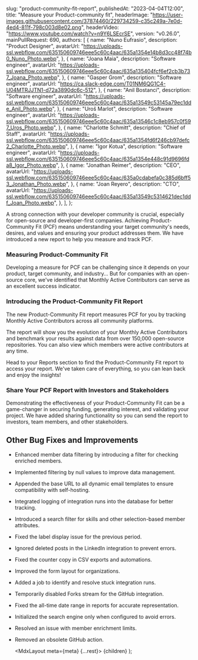 
  slug: "product-community-fit-report",
  publishedAt: "2023-04-04T12:00",
  title: "Measure your Product-community fit",
  headerImage:
    "https://user-images.githubusercontent.com/37874460/229734259-c35c249a-7e0d-4ed4-811f-798c003d8e02.png",
  headerVideo: "https://www.youtube.com/watch?v=n9Y6LSEcrSE",
  version: "v0.26.0",
  mainPullRequest: 690,
  authors: [
    {
      name: "Nuno Eufrasio",
      description: "Product Designer",
      avatarUrl:
        "https://uploads-ssl.webflow.com/635150609746eee5c60c4aac/635a1354e14b8d3cc48f74b0_Nuno_Photo.webp",
    },
    {
      name: "Joana Maia",
      description: "Software engineer",
      avatarUrl:
        "https://uploads-ssl.webflow.com/635150609746eee5c60c4aac/635a135404fcf6ef2cb3b737_Joana_Photo.webp",
    },
    {
      name: "Gasper Grom",
      description: "Software engineer",
      avatarUrl: "https://ca.slack-edge.com/T01NM6QG1C4-U04MTRJJTN1-d72a3890dc6c-512",
    },
    {
      name: "Anil Bostanci",
      description: "Software engineer",
      avatarUrl:
        "https://uploads-ssl.webflow.com/635150609746eee5c60c4aac/635a13549c53145a79ec1dde_Anil_Photo.webp",
    },
    {
      name: "Uroš Marlot",
      description: "Software engineer",
      avatarUrl:
        "https://uploads-ssl.webflow.com/635150609746eee5c60c4aac/635a13546c1c8eb957c0f597_Uros_Photo.webp",
    },
    {
      name: "Charlotte Schmitt",
      description: "Chief of Staff",
      avatarUrl:
        "https://uploads-ssl.webflow.com/635150609746eee5c60c4aac/635a1354fd6f246cb97defc2_Charlotte_Photo.webp",
    },
    {
      name: "Igor Kotua",
      description: "Software engineer",
      avatarUrl:
        "https://uploads-ssl.webflow.com/635150609746eee5c60c4aac/635a1354e448c91d9696fda8_Igor_Photo.webp",
    },
    {
      name: "Jonathan Reimer",
      description: "CEO",
      avatarUrl:
        "https://uploads-ssl.webflow.com/635150609746eee5c60c4aac/635a0cdabefa0c385d6bff53_Jonathan_Photo.webp",
    },
    {
      name: "Joan Reyero",
      description: "CTO",
      avatarUrl:
        "https://uploads-ssl.webflow.com/635150609746eee5c60c4aac/635a13549c5314621dec1ddf_Joan_Photo.webp",
    },
  ],
};

A strong connection with your developer community is crucial, especially for open-source and developer-first companies.
Achieving Product-Community Fit (PCF) means understanding your target community's needs, desires, and values and ensuring your product addresses them.
We have introduced a new report to help you measure and track PCF.

### Measuring Product-Community Fit 

Developing a measure for PCF can be challenging since it depends on your product, target community, and industry... But for companies with an open-source core, we've identified that Monthly Active Contributors can serve as an excellent success indicator.

<CenteredImage src="https://user-images.githubusercontent.com/37874460/229734232-edb48102-8619-4d41-b764-da6c1f0bed8e.png" maxWidth="100%" />

### Introducing the Product-Community Fit Report
The new Product-Community Fit report measures PCF for you by tracking Monthly Active Contributors across all community platforms.

The report will show you the evolution of your Monthly Active Contributors and benchmark your results against data from over 150,000 open-source repositories. You can also view which members were active contributors at any time.

<CenteredImage src="https://user-images.githubusercontent.com/37874460/229734259-c35c249a-7e0d-4ed4-811f-798c003d8e02.png" maxWidth="100%" />

Head to your Reports section to find the Product-Community Fit report to access your report. We've taken care of everything, so you can lean back and enjoy the insights!

### Share Your PCF Report with Investors and Stakeholders
Demonstrating the effectiveness of your Product-Community Fit can be a game-changer in securing funding, generating interest, and validating your project.
We have added sharing functionality so you can send the report to investors, team members, and other stakeholders.

<VideoPlayer url="https://www.youtube.com/watch?v=xDRm22IPw-4" />

## Other Bug Fixes and Improvements

- Enhanced member data filtering by introducing a filter for checking enriched members. <PullRequest number="709"/>
- Implemented filtering by null values to improve data management. <PullRequest number="708"/>
- Appended the base URL to all dynamic email templates to ensure compatibility with self-hosting. <PullRequest number="700"/>
- Integrated logging of integration runs into the database for better tracking. <PullRequest number="695"/>
- Introduced a search filter for skills and other selection-based member attributes. <PullRequest number="698"/>
- Fixed the label display issue for the previous period. <PullRequest number="696"/>
- Ignored deleted posts in the LinkedIn integration to prevent errors. <PullRequest number="718"/>
- Fixed the counter copy in CSV exports and automations. <PullRequest number="717"/>
- Improved the form layout for organizations. <PullRequest number="716"/>
- Added a job to identify and resolve stuck integration runs. <PullRequest number="714"/>
- Temporarily disabled Forks stream for the GitHub integration. <PullRequest number="713"/>
- Fixed the all-time date range in reports for accurate representation. <PullRequest number="707"/>
- Initialized the search engine only when configured to avoid errors. <PullRequest number="710"/>
- Resolved an issue with member enrichment limits. <PullRequest number="706"/>
- Removed an obsolete GitHub action. <PullRequest number="704"/>

  <MdxLayout meta={meta} {...rest}>
    {children}
  </MdxLayout>
);
